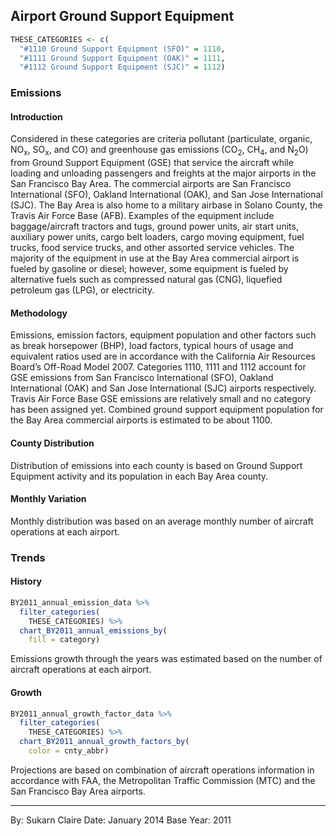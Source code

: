 ## Airport Ground Support Equipment

```r
THESE_CATEGORIES <- c(
  "#1110 Ground Support Equipment (SFO)" = 1110,
  "#1111 Ground Support Equipment (OAK)" = 1111,
  "#1112 Ground Support Equipment (SJC)" = 1112)
```

### Emissions

#### Introduction {-}

Considered in these categories are criteria pollutant (particulate, organic, NO~x~, SO~x~, and CO) and greenhouse gas emissions (CO~2~, CH~4~, and N~2~O) from Ground Support Equipment (GSE) that service the aircraft while loading and unloading passengers and freights at the major airports in the San Francisco Bay Area. The commercial airports are San Francisco International (SFO), Oakland International (OAK), and San Jose International (SJC). The Bay Area is also home to a military airbase in Solano County, the Travis Air Force Base (AFB). Examples of the equipment include baggage/aircraft tractors and tugs, ground power units, air start units, auxiliary power units, cargo belt loaders, cargo moving equipment, fuel trucks, food service trucks, and other assorted service vehicles. The majority of the equipment in use at the Bay Area commercial airport is fueled by gasoline or diesel; however, some equipment is fueled by alternative fuels such as compressed natural gas (CNG), liquefied petroleum gas (LPG), or electricity.

#### Methodology {-}

Emissions, emission factors, equipment population and other factors such as break horsepower (BHP), load factors, typical hours of usage and equivalent ratios used are in accordance with the California Air Resources Board’s Off-Road Model 2007. Categories 1110, 1111 and 1112 account for GSE emissions from San Francisco International (SFO), Oakland International (OAK) and San Jose International (SJC) airports respectively. Travis Air Force Base GSE emissions are relatively small and no category has been assigned yet. Combined ground support equipment population for the Bay Area commercial airports is estimated to be about 1100.

#### County Distribution {-}

Distribution of emissions into each county is based on Ground Support Equipment activity and its population in each Bay Area county.

#### Monthly Variation {-}

Monthly distribution was based on an average monthly number of aircraft operations at each airport.

### Trends

#### History {-}

```r
BY2011_annual_emission_data %>%
  filter_categories(
    THESE_CATEGORIES) %>%
  chart_BY2011_annual_emissions_by(
    fill = category)
```

Emissions growth through the years was estimated based on the number of aircraft operations at each airport.

#### Growth {-}

```r
BY2011_annual_growth_factor_data %>%
  filter_categories(
    THESE_CATEGORIES) %>%
  chart_BY2011_annual_growth_factors_by(
    color = cnty_abbr) 
```

Projections are based on combination of aircraft operations information in accordance with FAA, the Metropolitan Traffic Commission (MTC) and the San Francisco Bay Area airports.

***

By: Sukarn Claire 
Date: January 2014 
Base Year: 2011
